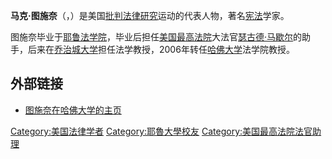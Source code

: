 '''马克·图施奈'''（'''{{lang|en|Mark Tushnet}}'''，{{bd|1945年||||catIdx=Tushnet}}）是美国[[批判法律研究|批判法律研究]]运动的代表人物，著名[[宪法|宪法]]学家。 

图施奈毕业于[[耶鲁法学院|耶鲁法学院]]，毕业后担任[[美国最高法院|美国最高法院]]大法官[[瑟古德·马歇尔|瑟古德·马歇尔]]的助手，后来在[[乔治城大学|乔治城大学]]担任法学教授，2006年转任[[哈佛大学|哈佛大学]]法学院教授。

==外部链接==
* [http://www.law.harvard.edu/faculty/directory/facdir.php?id=534 图施奈在哈佛大学的主页] {{Wayback|url=http://www.law.harvard.edu/faculty/directory/facdir.php?id=534 |date=20061016045741 }}

{{Authority control}}
{{US-bio-stub}}

{{DEFAULTSORT:Tushnet, Mark}}
[[Category:美国法律学者|Category:美国法律学者]]
[[Category:耶魯大學校友|Category:耶魯大學校友]]
[[Category:美国最高法院法官助理|Category:美国最高法院法官助理]]